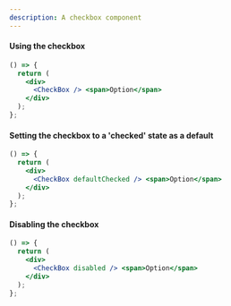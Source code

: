 ```yaml
---
description: A checkbox component
---
```



#### Using the checkbox

```jsx live
() => {
  return (
    <div>
      <CheckBox /> <span>Option</span>
    </div>
  );
};
```

#### Setting the checkbox to a 'checked' state as a default

```jsx live
() => {
  return (
    <div>
      <CheckBox defaultChecked /> <span>Option</span>
    </div>
  );
};
```

#### Disabling the checkbox

```jsx live
() => {
  return (
    <div>
      <CheckBox disabled /> <span>Option</span>
    </div>
  );
};
```
